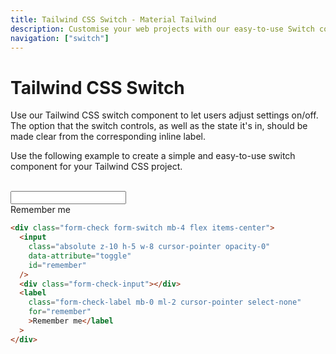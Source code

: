 ```yaml
---
title: Tailwind CSS Switch - Material Tailwind
description: Customise your web projects with our easy-to-use Switch component for Tailwind CSS using Material Design guidelines.
navigation: ["switch"]
---
```


# Tailwind CSS Switch

Use our Tailwind CSS switch component to let users adjust settings on/off. The option that the switch controls, as well as the state it's in, should be made clear from the corresponding inline label.

Use the following example to create a simple and easy-to-use switch component for your Tailwind CSS project.

<br />

<ComponentDemo id="switch">
  <div className="form-check form-switch mb-4 flex items-center">
    <input
      className="absolute z-10 h-5 w-8 cursor-pointer opacity-0"
      data-attribute="toggle"
      id="remember"
    />
    <div className="form-check-input"></div>
    <label
      className="form-check-label mb-0 ml-2 cursor-pointer select-none"
      for="remember"
    >
      Remember me
    </label>
  </div>
</ComponentDemo>

```html showLineNumbers
<div class="form-check form-switch mb-4 flex items-center">
  <input
    class="absolute z-10 h-5 w-8 cursor-pointer opacity-0"
    data-attribute="toggle"
    id="remember"
  />
  <div class="form-check-input"></div>
  <label
    class="form-check-label mb-0 ml-2 cursor-pointer select-none"
    for="remember"
    >Remember me</label
  >
</div>
```
